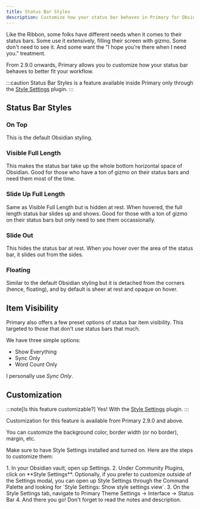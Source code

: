 ```yaml
---
title: Status Bar Styles
description: Customize how your status bar behaves in Primary for Obsidian with Style Settings.
---
```



Like the Ribbon, some folks have different needs when it comes to their status bars. Some use it extensively, filling their screen with gizmo. Some don't need to see it. And some want the "I hope you're there when I need you." treatment.

From 2.9.0 onwards, Primary allows you to customize how your status bar behaves to better fit your workflow.

:::caution
Status Bar Styles is a feature available inside Primary only through the [Style Settings](obsidian://show-plugin?id=obsidian-style-settings) plugin.
:::

## Status Bar Styles

### On Top
This is the default Obsidian styling.

### Visible Full Length
This makes the status bar take up the whole bottom horizontal space of Obsidian. Good for those who have a ton of gizmo on their status bars and need them most of the time.

### Slide Up Full Length
Same as Visible Full Length but is hidden at rest. When hovered, the full length status bar slides up and shows. Good for those with a ton of gizmo on their status bars but only need to see them occassionally.

### Slide Out
This hides the status bar at rest. When you hover over the area of the status bar, it slides out from the sides.

### Floating
Similar to the default Obsidian styling but it is detached from the corners (hence, floating), and by default is sheer at rest and opaque on hover.

## Item Visibility

Primary also offers a few preset options of status bar item visibility. This targeted to those that don't use status bars that much.

We have three simple options:

- Show Everything
- Sync Only
- Word Count Only

I personally use *Sync Only*.

## Customization

:::note[Is this feature customizable?]
Yes! With the [Style Settings](obsidian://show-plugin?id=obsidian-style-settings) plugin.
:::

Customization for this feature is available from Primary 2.9.0 and above.

You can customize the background color, border width (or no border), margin, etc.

Make sure to have Style Settings installed and turned on. Here are the steps to customize them:

<Steps>
1. In your Obsidian vault, open up Settings.
2. Under Community Plugins, click on **Style Settings**. Optionally, if you prefer to customize outside of the Settings modal, you can open up Style Settings through the Command Palette and looking for `Style Settings: Show style settings view`.
3. On the Style Settings tab, navigate to Primary Theme Settings -> Interface -> Status Bar
4. And there you go! Don't forget to read the notes and description.
</Steps>
